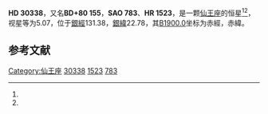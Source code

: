 {{Starbox begin
| name = HD 30338
}}
{{Starbox observe
| epoch = [[J2000.0|J2000.0]]
| constell = [[仙王座|仙王座]]<ref name=SIMBAD>{{cite web
 | url=http://simbad.u-strasbg.fr/simbad/sim-id?Ident=HR+1523
 | title =Pulsating variable Star
 | publisher=Centre de Données astronomiques de Strasbourg
 | work=SIMBAD
 | accessdate=2012-07-13}}</ref><ref name=DATA>{{cite web
 | url=http://vizier.u-strasbg.fr/viz-bin/VizieR-5?-out.add=.&-source=5050&-corr=PK=HR&-out.max=9999&HR=1523
 | title=VizieR Detailed Page
 | accessdate=2012-07-13
 | archive-date=2016-03-05
 | archive-url=https://web.archive.org/web/20160305013941/http://vizier.u-strasbg.fr/viz-bin/VizieR-5?-out.add=.&-source=5050&-corr=PK=HR&-out.max=9999&HR=1523
 | dead-url=no
 }}</ref>
| 星官 = 
| ra = {{RA|5|0|20.7}}<ref name=SIMBAD /><ref name=DATA />
| dec = {{DEC|+81|11|38}}<ref name=SIMBAD /><ref name=DATA />
| appmag_v = 5.07<ref name=SIMBAD /><ref name=DATA />
}}
{{Starbox character
| class = K3III<ref name=SIMBAD /><ref name=DATA />
| b-v = 1.28<ref name=SIMBAD /><ref name=DATA />
| u-b = 1.47<ref name=SIMBAD /><ref name=DATA />
| r-i = <ref name=SIMBAD /><ref name=DATA />
| variable = 
}}
{{Starbox astrometry
| radial_v = 1.47
| prop_mo_ra = -8
| parallax = 0.02
| p_error = 
}}
{{Starbox catalog
| names =BD+80 155，[[SAO星表|SAO]] 783，[[HD星表|HD]] 30338，[[HR星表|HR]] 1523}}
{{Starbox reference |Simbad=HR+1523}}
{{Starbox end}}

'''HD 30338'''，又名'''BD+80 155'''，'''SAO 783'''、'''HR 1523'''，是一颗[[仙王座|仙王座]]的恒星<ref name=SIMBAD /><ref name=DATA />，视星等为5.07，位于[[銀道座標系|銀經]]131.38，[[銀道座標系|銀緯]]22.78，其[[B1900.0|B1900.0]]坐标为赤經{{RA|4|41|37.3}}，赤緯{{DEC|+81|22.78|41}}。

== 参考文献 ==
{{reflist}}

{{star-stub}}

[[Category:仙王座|Category:仙王座]]
[[Category:HD和HDE天體|30338]]
[[Category:HR天體|1523]]
[[Category:SAO天體|783]]
